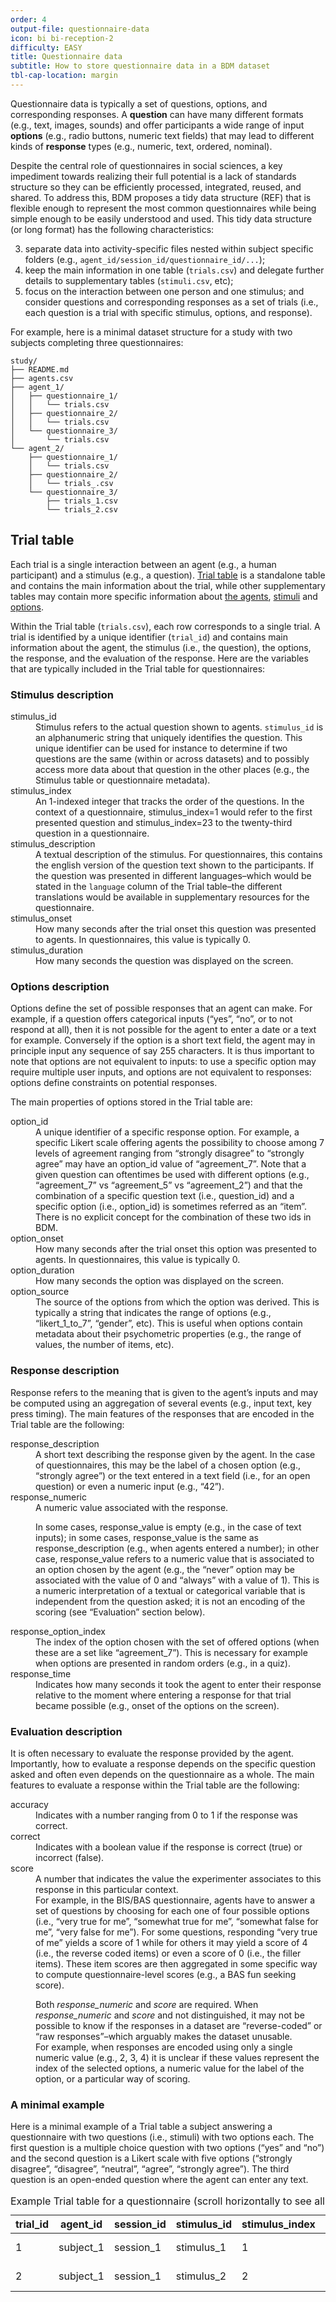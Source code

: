 ```yaml
---
order: 4
output-file: questionnaire-data
icon: bi bi-reception-2
difficulty: EASY
title: Questionnaire data
subtitle: How to store questionnaire data in a BDM dataset
tbl-cap-location: margin
---
```


Questionnaire data is typically a set of questions, options, and corresponding responses. A **question** can have many different formats (e.g., text, images, sounds) and offer participants a wide range of input **options** (e.g., radio buttons, numeric text fields) that may lead to different kinds of **response** types (e.g., numeric, text, ordered, nominal).

Despite the central role of questionnaires in social sciences, a key impediment towards realizing their full potential is a lack of standards structure so they can be efficiently processed, integrated, reused, and shared. To address this, BDM proposes a tidy data structure (REF) that is flexible enough to represent the most common questionnaires while being simple enough to be easily understood and used. This tidy data structure (or long format) has the following characteristics:

3. separate data into activity-specific files nested within subject specific folders (e.g., `agent_id/session_id/questionnaire_id/...`);
2. keep the main information in one table (`trials.csv`) and delegate further details to supplementary tables (`stimuli.csv`, etc);
1. focus on the interaction between one person and one stimulus; and consider questions and corresponding responses as a set of trials (i.e., each question is a trial with specific stimulus, options, and response).

For example, here is a minimal dataset structure for a study with two subjects completing three questionnaires:

```.default
study/
├── README.md
├── agents.csv
├── agent_1/
│   ├── questionnaire_1/
│   │   └── trials.csv
│   ├── questionnaire_2/
│   │   └── trials.csv
│   └── questionnaire_3/
│       └── trials.csv
└── agent_2/
    ├── questionnaire_1/
    │   └── trials.csv
    ├── questionnaire_2/
    │   └── trials_.csv
    └── questionnaire_3/
        ├── trials_1.csv
        └── trials_2.csv
```


## <i class="bi bi-table"></i> Trial table

Each trial is a single interaction between an agent (e.g., a human participant) and a stimulus (e.g., a question). [Trial table](#) is a standalone table and contains the main information about the trial, while other supplementary tables may contain more specific information about [the agents](#), [stimuli](#) and [options](#).

Within the Trial table (`trials.csv`), each row corresponds to a single trial. A trial is identified by a unique identifier (`trial_id`) and contains main information about the agent, the stimulus (i.e., the question), the options, the response, and the evaluation of the response. Here are the variables that are typically included in the Trial table for questionnaires:

### Stimulus description

stimulus_id
: Stimulus refers to the actual question shown to agents. `stimulus_id` is an alphanumeric string that uniquely identifies the question. This unique identifier can be used for instance to determine if two questions are the same (within or across datasets) and to possibly access more data about that question in the other places (e.g., the Stimulus table or questionnaire metadata).

stimulus_index
: An 1-indexed integer that tracks the order of the questions. In the context of a questionnaire, stimulus_index=1 would refer to the first presented question and stimulus_index=23 to the twenty-third question in a questionnaire.


stimulus_description
: A textual description of the stimulus. For questionnaires, this contains the english version of the question text shown to the participants. If the question was presented in different languages--which would be stated in the `language` column of the Trial table--the different translations would be available in supplementary resources for the questionnaire.

stimulus_onset
: How many seconds after the trial onset this question was presented to agents. In questionnaires, this value is typically 0. 

stimulus_duration
: How many seconds the question was displayed on the screen.


### Options description

Options define the set of possible responses that an agent can make. For example, if a question offers categorical inputs ("yes", "no", or to not respond at all), then it is not possible for the agent to enter a date or a text for example. Conversely if the option is a short text field, the agent may in principle input any sequence of say 255 characters. It is thus important to note that options are not equivalent to inputs: to use a specific option may require multiple user inputs, and options are not equivalent to responses: options define constraints on potential responses.

The main properties of options stored in the Trial table are:

option_id
: A unique identifier of a specific response option. For example, a specific Likert scale offering agents the possibility to choose among 7 levels of agreement ranging from "strongly disagree" to "strongly agree" may have an option_id value of "agreement_7".  Note that a given question can oftentimes be used with different options (e.g., "agreement_7" vs "agreement_5" vs "agreement_2") and that the combination of a specific question text (i.e., question_id) and a specific option (i.e., option_id) is sometimes referred as an "item". There is no explicit concept for the combination of these two ids in BDM. 

option_onset
: How many seconds after the trial onset this option was presented to agents. In questionnaires, this value is typically 0.

option_duration
: How many seconds the option was displayed on the screen.

option_source
: The source of the options from which the option was derived. This is typically a string that indicates the range of options (e.g., "likert_1_to_7", "gender", etc). This is useful when options contain metadata about their psychometric properties (e.g., the range of values, the number of items, etc).

### Response description

Response refers to the meaning that is given to the agent's inputs and may be computed using an aggregation of several events (e.g., input text, key press timing). The main features of the responses that are encoded in the Trial table are the following:


response_description
: A short text describing the response given by the agent. In the case of questionnaires, this may be the label of a chosen option (e.g., "strongly agree") or the text entered in a text field (i.e., for an open question) or even a numeric input (e.g., "42"). 
 
response_numeric
: A numeric value associated with the response.

: In some cases, response_value is empty (e.g., in the case of text inputs); in some cases, response_value is the same as response_description (e.g., when agents entered a number); in other case, response_value refers to a numeric value that is associated to an option chosen by the agent (e.g., the "never" option may be associated with the value of 0 and "always" with a value of 1). This is a numeric interpretation of a textual or categorical variable that is independent from the question asked; it is not an encoding of the scoring (see "Evaluation" section below).

response_option_index
: The index of the option chosen with the set of offered options (when these are a set like "agreement_7"). This is necessary for example when options are presented in random orders (e.g., in a quiz).

response_time
: Indicates how many seconds it took the agent to enter their response relative to the moment where entering a response for that trial became possible (e.g., onset of the options on the screen). 


### Evaluation description

It is often necessary to evaluate the response provided by the agent. Importantly, how to evaluate a response depends on the specific question asked and often even depends on the questionnaire as a whole. The main features to evaluate a response within the Trial table are the following:

accuracy
: Indicates with a number ranging from 0 to 1 if the response was correct. 

correct
: Indicates with a boolean value if the response is correct (true) or incorrect (false).

score
: A number that indicates the value the experimenter associates to this response in this particular context.
: For example, in the BIS/BAS questionnaire, agents have to answer a set of questions by choosing for each one of four possible options (i.e., "very true for me", "somewhat true for me", "somewhat false for me", "very false for me"). For some questions, responding "very true of me" yields a score of 1 while for others it may yield a score of 4 (i.e., the reverse coded items) or even a score of 0 (i.e., the filler items). These item scores are then aggregated in some specific way to compute questionnaire-level scores (e.g., a BAS fun seeking score). 
: ::: {.callout-warning appearance="simple"}
Both *response_numeric* and *score* are required. When *response_numeric* and *score* and not distinguished, it may not be possible to know if the responses in a dataset are "reverse-coded" or "raw responses"--which arguably makes the dataset unusable. <br />For example, when responses are encoded using only a single numeric value (e.g., 2, 3, 4) it is unclear if these values represent the index of the selected options, a numeric value for the label of the option, or a particular way of scoring.
:::

### A minimal example

Here is a minimal example of a Trial table a subject answering a questionnaire with two questions (i.e., stimuli) with two options each. The first question is a multiple choice question with two options ("yes" and "no") and the second question is a Likert scale with five options ("strongly disagree", "disagree", "neutral", "agree", "strongly agree"). The third question is an open-ended question where the agent can enter any text.

```{=html}
<style type="text/css">
caption, .table-caption {
  text-align: left;
}
</style>
```

:::{.table-responsive}
|trial_id   |agent_id |session_id|stimulus_id|stimulus_index|stimulus_description           |stimulus_onset|stimulus_duration|option_id  |option_onset|option_duration|response_description|response_numeric|response_option_index|response_time|accuracy                   |correct                    |score|
|-----------|---------|----------|-----------|--------------|-------------------------------|--------------|-----------------|-----------|------------|---------------|--------------------|----------------|---------------------|-------------|---------------------------|---------------------------|-----|
|1          |subject_1|session_1 |stimulus_1 |1             |Do you like ice cream?         |0             |5                |yes_no     |0           |5              |yes                 |1               |1                    |2            |[*NA*]{.text-muted .small} |[*NA*]{.text-muted .small} |1    |
|2          |subject_1|session_1 |stimulus_2 |2             |How much do you like ice cream?|0             |5                |agreement_5|0           |5              |strongly agree      |4               |5                    |5            |[*NA*]{.text-muted .small} |[*NA*]{.text-muted .small} |4    |
: Example Trial table for a questionnaire (scroll horizontally to see all the columns)
:::
